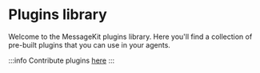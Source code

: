 
# Plugins library

Welcome to the MessageKit plugins library. Here you'll find a collection of pre-built plugins that you can use in your agents.

:::info
Contribute plugins [here](/community/contribute)
:::

<List items={pluginsData} />
